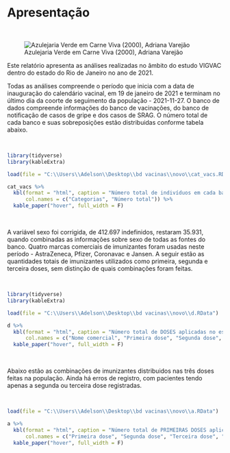 # Apresentação {-}






<p>&nbsp;</p>


![Azulejaria Verde em Carne Viva (2000), Adriana Varejão](C:\\Users\\Adelson\\Desktop\\bd vacinas\\relatorios\\vigvac\\docs\\013302031809.jpg)


Este relatório apresenta as análises realizadas no âmbito do estudo VIGVAC dentro do estado do Rio de Janeiro no ano de 2021.  

Todas as análises compreende o período que inicia com a data de inauguração do calendário vacinal, em 19 de janeiro de 2021 e terminam no último dia da coorte de seguimento da população - 2021-11-27. O banco de dados compreende informações do banco de vacinações, do banco de notificação de casos de gripe e dos casos de SRAG. O número total de cada banco e suas sobreposições estão distribuidas conforme tabela abaixo.

<p>&nbsp;</p>

```r

library(tidyverse)
library(kableExtra)

load(file = "C:\\Users\\Adelson\\Desktop\\bd vacinas\\novo\\cat_vacs.RData")

cat_vacs %>% 
  kbl(format = "html", caption = "Número total de indivíduos em cada banco de dados. Rio de Janeiro", 
      col.names = c("Categorias", "Número total")) %>% 
  kable_paper("hover", full_width = F)

```




<p>&nbsp;</p>

A variável sexo foi corrigida, de 412.697 indefinidos, restaram 35.931, quando combinadas as informações sobre sexo de todas as fontes do banco. Quatro marcas comerciais de imunizantes foram usadas neste período - AstraZeneca, Pfizer, Coronavac e Jansen. A seguir estão as quantidades totais de imunizantes utilizados como primeira, segunda e terceira doses, sem distinção de quais combinações foram feitas.   





<p>&nbsp;</p>


```r

library(tidyverse)
library(kableExtra)

load(file = "C:\\Users\\Adelson\\Desktop\\bd vacinas\\novo\\d.RData")

d %>% 
  kbl(format = "html", caption = "Número total de DOSES aplicadas no estado do Rio de Janeiro de acordo com a marca comercial", 
      col.names = c("Nome comercial", "Primeira dose", "Segunda dose", "Terceira dose")) %>% 
  kable_paper("hover", full_width = F)
```


<p>&nbsp;</p>

Abaixo estão as combinações de imunizantes distribuidos nas três doses feitas na população. Ainda há erros de registro, com pacientes tendo apenas a segunda ou terceira dose registradas.   

<p>&nbsp;</p>


```r

load(file = "C:\\Users\\Adelson\\Desktop\\bd vacinas\\novo\\a.RData")

a %>% 
  kbl(format = "html", caption = "Número total de PRIMEIRAS DOSES aplicadas no estado do Rio de Janeiro de acordo com a marca comercial", 
      col.names = c("Primeira dose", "Segunda dose", "Terceira dose", "Número total")) %>% 
  kable_paper("hover", full_width = F)

```

